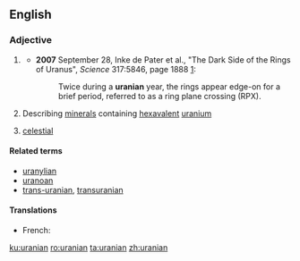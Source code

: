 ==English==

===Adjective===
{{en-adj|-}}

# {{context|astronomy|lang=en}} {{alternative case form of|Uranian}}
#*'''2007''' September 28, Inke de Pater et al., "The Dark Side of the Rings of Uranus", ''Science'' 317:5846, page 1888 [http://www.sciencemag.org/cgi/content/full/317/5846/1888]:
#*:Twice during a '''uranian''' year, the rings appear edge-on for a brief period, referred to as a ring plane crossing (RPX).
# {{context|mineralogy|lang=en}} Describing [[mineral]]s containing [[hexavalent]] [[uranium]]
# {{context|dated|lang=en}} [[celestial]]

====Related terms====
*[[uranylian]]
*[[uranoan]]
*[[trans-uranian]], [[transuranian]]

====Translations====
{{trans-see|Uranian}}

{{trans-top|describing minerals containing hexavalent uranium}}
{{trans-mid}}
{{trans-bottom}}

{{trans-top|mythology}}
* French: {{t+|fr|ouranien}}
{{trans-bottom}}

[[ku:uranian]]
[[ro:uranian]]
[[ta:uranian]]
[[zh:uranian]]